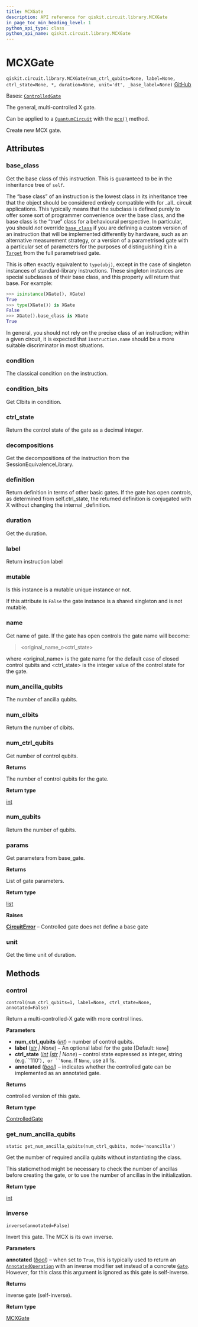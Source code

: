 ```yaml
---
title: MCXGate
description: API reference for qiskit.circuit.library.MCXGate
in_page_toc_min_heading_level: 1
python_api_type: class
python_api_name: qiskit.circuit.library.MCXGate
---
```


# MCXGate

<span id="qiskit.circuit.library.MCXGate" />

`qiskit.circuit.library.MCXGate(num_ctrl_qubits=None, label=None, ctrl_state=None, *, duration=None, unit='dt', _base_label=None)` [GitHub](https://github.com/qiskit/qiskit/tree/stable/1.0/qiskit/circuit/library/standard_gates/x.py "view source code")

Bases: [`ControlledGate`](qiskit.circuit.ControlledGate "qiskit.circuit.controlledgate.ControlledGate")

The general, multi-controlled X gate.

Can be applied to a [`QuantumCircuit`](qiskit.circuit.QuantumCircuit "qiskit.circuit.QuantumCircuit") with the [`mcx()`](qiskit.circuit.QuantumCircuit#mcx "qiskit.circuit.QuantumCircuit.mcx") method.

Create new MCX gate.

## Attributes

<span id="qiskit.circuit.library.MCXGate.base_class" />

### base\_class

Get the base class of this instruction. This is guaranteed to be in the inheritance tree of `self`.

The “base class” of an instruction is the lowest class in its inheritance tree that the object should be considered entirely compatible with for \_all\_ circuit applications. This typically means that the subclass is defined purely to offer some sort of programmer convenience over the base class, and the base class is the “true” class for a behavioural perspective. In particular, you should *not* override [`base_class`](#qiskit.circuit.library.MCXGate.base_class "qiskit.circuit.library.MCXGate.base_class") if you are defining a custom version of an instruction that will be implemented differently by hardware, such as an alternative measurement strategy, or a version of a parametrised gate with a particular set of parameters for the purposes of distinguishing it in a [`Target`](qiskit.transpiler.Target "qiskit.transpiler.Target") from the full parametrised gate.

This is often exactly equivalent to `type(obj)`, except in the case of singleton instances of standard-library instructions. These singleton instances are special subclasses of their base class, and this property will return that base. For example:

```python
>>> isinstance(XGate(), XGate)
True
>>> type(XGate()) is XGate
False
>>> XGate().base_class is XGate
True
```

In general, you should not rely on the precise class of an instruction; within a given circuit, it is expected that `Instruction.name` should be a more suitable discriminator in most situations.

<span id="qiskit.circuit.library.MCXGate.condition" />

### condition

The classical condition on the instruction.

<span id="qiskit.circuit.library.MCXGate.condition_bits" />

### condition\_bits

Get Clbits in condition.

<span id="qiskit.circuit.library.MCXGate.ctrl_state" />

### ctrl\_state

Return the control state of the gate as a decimal integer.

<span id="qiskit.circuit.library.MCXGate.decompositions" />

### decompositions

Get the decompositions of the instruction from the SessionEquivalenceLibrary.

<span id="qiskit.circuit.library.MCXGate.definition" />

### definition

Return definition in terms of other basic gates. If the gate has open controls, as determined from self.ctrl\_state, the returned definition is conjugated with X without changing the internal \_definition.

<span id="qiskit.circuit.library.MCXGate.duration" />

### duration

Get the duration.

<span id="qiskit.circuit.library.MCXGate.label" />

### label

Return instruction label

<span id="qiskit.circuit.library.MCXGate.mutable" />

### mutable

Is this instance is a mutable unique instance or not.

If this attribute is `False` the gate instance is a shared singleton and is not mutable.

<span id="qiskit.circuit.library.MCXGate.name" />

### name

Get name of gate. If the gate has open controls the gate name will become:

> \<original\_name\_o\<ctrl\_state>

where \<original\_name> is the gate name for the default case of closed control qubits and \<ctrl\_state> is the integer value of the control state for the gate.

<span id="qiskit.circuit.library.MCXGate.num_ancilla_qubits" />

### num\_ancilla\_qubits

The number of ancilla qubits.

<span id="qiskit.circuit.library.MCXGate.num_clbits" />

### num\_clbits

Return the number of clbits.

<span id="qiskit.circuit.library.MCXGate.num_ctrl_qubits" />

### num\_ctrl\_qubits

Get number of control qubits.

**Returns**

The number of control qubits for the gate.

**Return type**

[int](https://docs.python.org/3/library/functions.html#int "(in Python v3.12)")

<span id="qiskit.circuit.library.MCXGate.num_qubits" />

### num\_qubits

Return the number of qubits.

<span id="qiskit.circuit.library.MCXGate.params" />

### params

Get parameters from base\_gate.

**Returns**

List of gate parameters.

**Return type**

[list](https://docs.python.org/3/library/stdtypes.html#list "(in Python v3.12)")

**Raises**

[**CircuitError**](circuit#qiskit.circuit.CircuitError "qiskit.circuit.CircuitError") – Controlled gate does not define a base gate

<span id="qiskit.circuit.library.MCXGate.unit" />

### unit

Get the time unit of duration.

## Methods

### control

<span id="qiskit.circuit.library.MCXGate.control" />

`control(num_ctrl_qubits=1, label=None, ctrl_state=None, annotated=False)`

Return a multi-controlled-X gate with more control lines.

**Parameters**

*   **num\_ctrl\_qubits** ([*int*](https://docs.python.org/3/library/functions.html#int "(in Python v3.12)")) – number of control qubits.
*   **label** ([*str*](https://docs.python.org/3/library/stdtypes.html#str "(in Python v3.12)") *| None*) – An optional label for the gate \[Default: `None`]
*   **ctrl\_state** ([*int*](https://docs.python.org/3/library/functions.html#int "(in Python v3.12)")  *|*[*str*](https://docs.python.org/3/library/stdtypes.html#str "(in Python v3.12)") *| None*) – control state expressed as integer, string (e.g.\`\`’110’`), or ``None`. If `None`, use all 1s.
*   **annotated** ([*bool*](https://docs.python.org/3/library/functions.html#bool "(in Python v3.12)")) – indicates whether the controlled gate can be implemented as an annotated gate.

**Returns**

controlled version of this gate.

**Return type**

[ControlledGate](qiskit.circuit.ControlledGate "qiskit.circuit.ControlledGate")

### get\_num\_ancilla\_qubits

<span id="qiskit.circuit.library.MCXGate.get_num_ancilla_qubits" />

`static get_num_ancilla_qubits(num_ctrl_qubits, mode='noancilla')`

Get the number of required ancilla qubits without instantiating the class.

This staticmethod might be necessary to check the number of ancillas before creating the gate, or to use the number of ancillas in the initialization.

**Return type**

[int](https://docs.python.org/3/library/functions.html#int "(in Python v3.12)")

### inverse

<span id="qiskit.circuit.library.MCXGate.inverse" />

`inverse(annotated=False)`

Invert this gate. The MCX is its own inverse.

**Parameters**

**annotated** ([*bool*](https://docs.python.org/3/library/functions.html#bool "(in Python v3.12)")) – when set to `True`, this is typically used to return an [`AnnotatedOperation`](qiskit.circuit.AnnotatedOperation "qiskit.circuit.AnnotatedOperation") with an inverse modifier set instead of a concrete [`Gate`](qiskit.circuit.Gate "qiskit.circuit.Gate"). However, for this class this argument is ignored as this gate is self-inverse.

**Returns**

inverse gate (self-inverse).

**Return type**

[MCXGate](#qiskit.circuit.library.MCXGate "qiskit.circuit.library.MCXGate")

